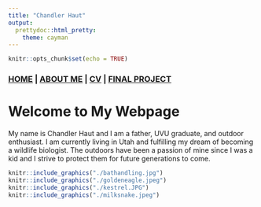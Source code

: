```yaml
---
title: "Chandler Haut"
output: 
  prettydoc::html_pretty:
    theme: cayman
---
```


```r
knitr::opts_chunk$set(echo = TRUE)
```

### [HOME](https://chandlerhaut.github.io/) | [ABOUT ME](https://chandlerhaut.github.io/about_me/) | [CV](https://chandlerhaut.github.io/about_me/CV.pdf) | [FINAL PROJECT](https://chandlerhaut.github.io/Final_Project/)

# Welcome to My Webpage

My name is Chandler Haut and I am a father, UVU graduate, and outdoor enthusiast. I am currently living in Utah and fulfilling my dream of becoming a wildlife biologist. The outdoors have been a passion of mine since I was a kid and I strive to protect them for future generations to come.  

```r
knitr::include_graphics("./bathandling.jpg")
knitr::include_graphics("./goldeneagle.jpeg")
knitr::include_graphics("./kestrel.JPG")
knitr::include_graphics("./milksnake.jpeg")

```



